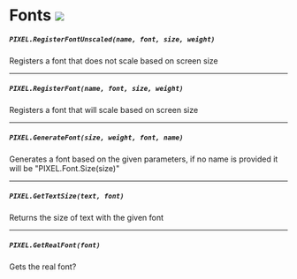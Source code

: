 # Fonts ![](https://github.com/Pulsar-Dev/documentation/blob/main/public/client.png)

##### `PIXEL.RegisterFontUnscaled(name, font, size, weight)`
  Registers a font that does not scale based on screen size

---
##### `PIXEL.RegisterFont(name, font, size, weight)`
  Registers a font that will scale based on screen size

---
##### `PIXEL.GenerateFont(size, weight, font, name)`
  Generates a font based on the given parameters, if no name is provided it will be "PIXEL.Font.Size(size)"

---
##### `PIXEL.GetTextSize(text, font)`
  Returns the size of text with the given font

---
##### `PIXEL.GetRealFont(font)`
  Gets the real font?
